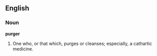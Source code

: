 ==English==

===Noun===

'''purger'''

#One who, or that which, purges or cleanses; especially, a cathartic medicine.